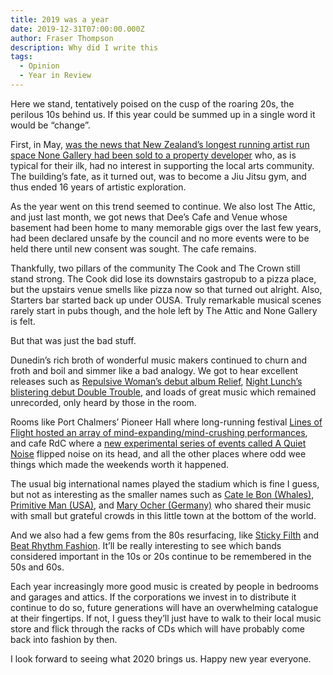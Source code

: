 ```yaml
---
title: 2019 was a year
date: 2019-12-31T07:00:00.000Z
author: Fraser Thompson
description: Why did I write this
tags:
  - Opinion
  - Year in Review
---
```



Here we stand, tentatively poised on the cusp of the roaring 20s, the perilous 10s behind us. If this year could be summed up in a single word it would be “change”.

First, in May, [was the news that New Zealand’s longest running artist run space None Gallery had been sold to a property developer](/blog/goodbye_none/) who, as is typical for their ilk, had no interest in supporting the local arts community. The building’s fate, as it turned out, was to become a Jiu Jitsu gym, and thus ended 16 years of artistic exploration.

As the year went on this trend seemed to continue. We also lost The Attic, and just last month, we got news that Dee’s Cafe and Venue whose basement had been home to many memorable gigs over the last few years, had been declared unsafe by the council and no more events were to be held there until new consent was sought. The cafe remains.

Thankfully, two pillars of the community The Cook and The Crown still stand strong. The Cook did lose its downstairs gastropub to a pizza place, but the upstairs venue smells like pizza now so that turned out alright. Also, Starters bar started back up under OUSA. Truly remarkable musical scenes rarely start in pubs though, and the hole left by The Attic and None Gallery is felt.

But that was just the bad stuff.

Dunedin’s rich broth of wonderful music makers continued to churn and froth and boil and simmer like a bad analogy. We got to hear excellent releases such as [Repulsive Woman’s debut album Relief](https://repulsivewoman.bandcamp.com/album/relief), [Night Lunch’s blistering debut Double Trouble](https://nightlunch666.bandcamp.com/album/double-trouble), and loads of great music which remained unrecorded, only heard by those in the room.

Rooms like Port Chalmers’ Pioneer Hall where long-running festival [Lines of Flight hosted an array of mind-expanding/mind-crushing performances](/gigs/lines-of-flight-friday/), and cafe RdC where a [new experimental series of events called A Quiet Noise](/gigs/a-quiet-noise-spring/) flipped noise on its head, and all the other places where odd wee things which made the weekends worth it happened.

The usual big international names played the stadium which is fine I guess, but not as interesting as the smaller names such as [Cate le Bon (Whales)](/gigs/cate-le-bon-nz-tour/), [Primitive Man (USA)](/gigs/primitive-man---dunedin/), and [Mary Ocher (Germany)](/gigs/audio-foundation-presents-mary-ocher/) who shared their music with small but grateful crowds in this little town at the bottom of the world.

And we also had a few gems from the 80s resurfacing, like [Sticky Filth](/gigs/sticky-filth-first-dunedin-show-in-20-years/) and [Beat Rhythm Fashion](/gigs/the-return-of-beat-rhythm-fashion/). It’ll be really interesting to see which bands considered important in the 10s or 20s continue to be remembered in the 50s and 60s.

Each year increasingly more good music is created by people in bedrooms and garages and attics. If the corporations we invest in to distribute it continue to do so, future generations will have an overwhelming catalogue at their fingertips. If not, I guess they’ll just have to walk to their local music store and flick through the racks of CDs which will have probably come back into fashion by then.

I look forward to seeing what 2020 brings us. Happy new year everyone.
